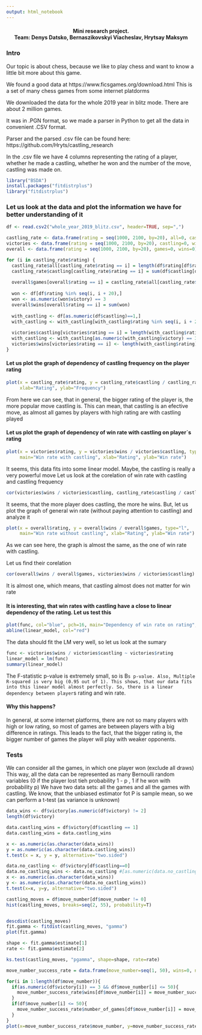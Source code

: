 ```yaml
---
output: html_notebook
---
```


<center><h4>Mini research project. <br>
Team: Denys Datsko, Bernaszikovskyi Viacheslav, Hrytsay Maksym</h4></center>

### Intro
Our topic is about chess, because we like to play chess and want to know a little bit more about this game.

We found a good data at https://www.ficsgames.org/download.html
This is a set of many chess games from some internet platdorms

We downloaded the data for the whole 2019 year in blitz mode. There are about 2 million games.

It was in .PGN format, so we made a parser in Python to get all the data in convenient .CSV format.

Parser and the parsed .csv file can be found here: https://github.com/Hryts/castling_research

In the .csv file we have 4 columns representing the rating of a player, whether he made a castling, whether he won and the number of the move, castling was made on.



```r
library("BSDA")
install.packages("fitdistrplus")
library("fitdistrplus")
```


### Let us look at the data and plot the information we have for better understanding of it

```r
df <- read.csv2("whole_year_2019_blitz.csv", header=TRUE, sep=",")

castling_rate <- data.frame(rating = seq(1000, 2100, by=20), all=0, castling=0)
victories <- data.frame(rating = seq(1000, 2100, by=20), castling=0, wins=0)
overall <- data.frame(rating = seq(1000, 2100, by=20), games=0, wins=0)
```


```r
for (i in castling_rate$rating) {
  castling_rate$all[castling_rate$rating == i] = length(df$rating[df$rating %in% seq(i, i + 20)])
  castling_rate$castling[castling_rate$rating == i] = sum(df$castling[df$rating %in% seq(i, i + 20)])
  
  overall$games[overall$rating == i] = castling_rate$all[castling_rate$rating == i]
  
  won <- df[df$rating %in% seq(i, i + 20),]
  won <- as.numeric(won$victory) == 3
  overall$wins[overall$rating == i] = sum(won)
  
  with_castling <- df[as.numeric(df$castling)==1,]
  with_castling <- with_castling[with_castling$rating %in% seq(i, i + 20),]
  
  victories$castling[victories$rating == i] = length(with_castling$rating)
  with_castling <- with_castling[as.numeric(with_castling$victory) == 3,]
  victories$wins[victories$rating == i] <- length(with_castling$rating)
}
```


#### Let us plot the graph of dependency of castling frequency on the player rating


```r
plot(x = castling_rate$rating, y = castling_rate$castling / castling_rate$all, type="l", main="Castling frequency", 
     xlab="Rating", ylab="Frequency")
```

From here we can see, that in general, the bigger rating of the player is, the more popular move castling is.
This can mean, that castling is an efective move, as almost all games by players with high rating are with castling played


#### Let us plot the graph of dependency of win rate with castling on player`s rating

```r
plot(x = victories$rating, y = victories$wins / victories$castling, type="l", 
     main="Win rate with castling", xlab="Rating", ylab="Win rate")
```

It seems, this data fits into some linear model. Maybe, the castling is really a very powerful move
Let us look at the corelation of win rate with castling and castling frequency


```r
cor(victories$wins / victories$castling, castling_rate$castling / castling_rate$all)
```
It seems, that the more player does castling, the more he wins. 
But, let us plot the graph of general win rate (without paying attention to castling) and analyze it


```r
plot(x = overall$rating, y = overall$wins / overall$games, type="l", 
     main="Win rate without castling", xlab="Rating", ylab="Win rate")
```

As we can see here, the graph is almost the same, as the one of win rate with castling.

Let us find their corelation

```r
cor(overall$wins / overall$games, victories$wins / victories$castling)
```

It is almost one, which means, that castling almost does not matter for win rate

#### It is interesting, that win rates with castling have a close to linear dependency of the rating. Let us test this

```r
plot(func, col="blue", pch=16, main="Dependency of win rate on rating", xlab="Raing", ylab="Win rate")
abline(linear_model, col="red")
```

The data should fit the LM very well, so let us look at the sumary

```r
func <- victories$wins / victories$castling ~ victories$rating
linear_model = lm(func)
summary(linear_model)
```
The F-statistic p-value is extremely small, so is B`s p-value. Also, Multiple R-squared is very big (0.95 out of 1).
This shows, that our data fits into this linear model almost perfectly. So, there is a linear dependency between player`s rating and win rate.

#### Why this happens?
In general, at some internet platforms, there are not so many players with high or low rating, so most of games
are between players with a big difference in ratings. This leads to the fact, that the bigger rating is, the bigger number
of games the player will play with weaker opponents.



### Tests

We can consider all the games, in which one player won (exclude all draws)
This way, all the data can be represented as many Bernoulli random variables (0 if the player lost tieh probability 1 - p , 1 if he won with probability p)
We have two data sets: all the games and all the games with castling. We know, that the unbiased estimator fot P is sample mean, so we can perform a t-test (as variance is unknown)

```r
data_wins <- df$victory[as.numeric(df$victory) != 2]
length(df$victory)

data.castling_wins = df$victory[df$castling == 1]
data.castling_wins = data.castling_wins

x <- as.numeric(as.character(data_wins))
y = as.numeric(as.character(data.castling_wins))
t.test(x = x, y = y, alternative="two.sided")
```

```r
data.no_castling <- df$victory[df$castling==0]
data.no_castling_wins <- data.no_castling #[as.numeric(data.no_castling) != 2]
x <- as.numeric(as.character(data_wins))
y <- as.numeric(as.character(data.no_castling_wins))
t.test(x=x, y=y, alternative="two.sided")
```

```r
castling_moves = df$move_number[df$move_number != 0]
hist(castling_moves, breaks=seq(2, 55), probability=T)


descdist(castling_moves)
fit.gamma <- fitdist(castling_moves, "gamma")
plot(fit.gamma)
```

```r
shape <- fit.gamma$estimate[1]
rate <- fit.gamma$estimate[2]

ks.test(castling_moves, "pgamma", shape=shape, rate=rate)
```

```r
move_number_success_rate = data.frame(move_number=seq(1, 50), wins=0, number_of_games=0)

for(i in 1:length(df$move_number)){
  if(as.numeric(df$victory[i]) == 3 && df$move_number[i] <= 50){
    move_number_success_rate$wins[df$move_number[i]] = move_number_success_rate$wins[df$move_number[i]] + 1
  }
  if(df$move_number[i] <= 50){
    move_number_success_rate$number_of_games[df$move_number[i]] = move_number_success_rate$number_of_games[df$move_number[i]] + 1
  }
}
plot(x=move_number_success_rate$move_number, y=move_number_success_rate$wins/move_number_success_rate$number_of_games)
```